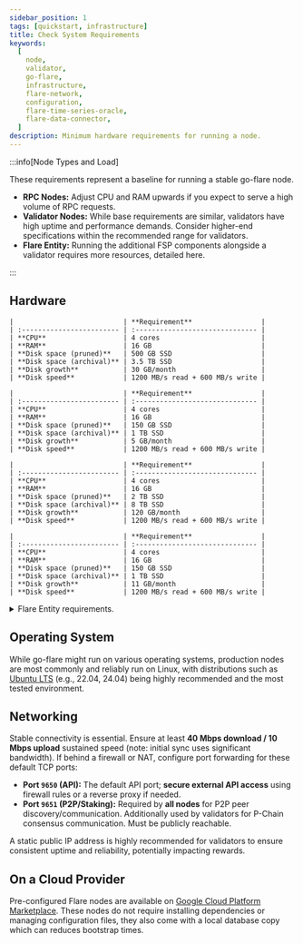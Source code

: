 ```yaml
---
sidebar_position: 1
tags: [quickstart, infrastructure]
title: Check System Requirements
keywords:
  [
    node,
    validator,
    go-flare,
    infrastructure,
    flare-network,
    configuration,
    flare-time-series-oracle,
    flare-data-connector,
  ]
description: Minimum hardware requirements for running a node.
---
```



:::info[Node Types and Load]

These requirements represent a baseline for running a stable go-flare node.

- **RPC Nodes:** Adjust CPU and RAM upwards if you expect to serve a high volume of RPC requests.
- **Validator Nodes:** While base requirements are similar, validators have high uptime and performance demands. Consider higher-end specifications within the recommended range for validators.
- **Flare Entity:** Running the additional FSP components alongside a validator requires more resources, detailed here.

:::

## Hardware

<Tabs groupId="network" block>
  <TabItem value="flare" label="Flare Mainnet" default>

    |                           | **Requirement**                 |
    | :------------------------ | :------------------------------ |
    | **CPU**                   | 4 cores                         |
    | **RAM**                   | 16 GB                           |
    | **Disk space (pruned)**   | 500 GB SSD                      |
    | **Disk space (archival)** | 3.5 TB SSD                      |
    | **Disk growth**           | 30 GB/month                     |
    | **Disk speed**            | 1200 MB/s read + 600 MB/s write |

  </TabItem>
  <TabItem value="coston2" label="Flare Testnet Coston2">

    |                           | **Requirement**                 |
    | :------------------------ | :------------------------------ |
    | **CPU**                   | 4 cores                         |
    | **RAM**                   | 16 GB                           |
    | **Disk space (pruned)**   | 150 GB SSD                      |
    | **Disk space (archival)** | 1 TB SSD                        |
    | **Disk growth**           | 5 GB/month                      |
    | **Disk speed**            | 1200 MB/s read + 600 MB/s write |

  </TabItem>
  <TabItem value="songbird" label="Songbird Canary-Network">

    |                           | **Requirement**                 |
    | :------------------------ | :------------------------------ |
    | **CPU**                   | 4 cores                         |
    | **RAM**                   | 16 GB                           |
    | **Disk space (pruned)**   | 2 TB SSD                        |
    | **Disk space (archival)** | 8 TB SSD                        |
    | **Disk growth**           | 120 GB/month                    |
    | **Disk speed**            | 1200 MB/s read + 600 MB/s write |

  </TabItem>
  <TabItem value="coston" label="Songbird Testnet Coston">

    |                           | **Requirement**                 |
    | :------------------------ | :------------------------------ |
    | **CPU**                   | 4 cores                         |
    | **RAM**                   | 16 GB                           |
    | **Disk space (pruned)**   | 150 GB SSD                      |
    | **Disk space (archival)** | 1 TB SSD                        |
    | **Disk growth**           | 11 GB/month                     |
    | **Disk speed**            | 1200 MB/s read + 600 MB/s write |

  </TabItem>
</Tabs>

<details>

<summary>Flare Entity requirements.</summary>

To deploy all [Flare Entity](/run-node/flare-entity) components on a single HW instance:

<Tabs groupId="network" block>
  <TabItem value="flare" label="Flare Mainnet" default>

    |                           | **Requirement** |
    |:--------------------------|:----------------|
    | **CPU**                   | 16 cores        |
    | **RAM**                   | 64 GB           |
    | **Disk space**            | 4 TB SSD        |

  </TabItem>
  <TabItem value="coston2" label="Flare Testnet Coston2">

    |                           | **Requirement** |
    |:--------------------------|:----------------|
    | **CPU**                   | 8 cores         |
    | **RAM**                   | 16 GB           |
    | **Disk space**            | 100 GB SSD      |

  </TabItem>
  <TabItem value="songbird" label="Songbird Canary-Network">

    |                           | **Requirement**  |
    |:--------------------------|:-----------------|
    | **CPU**                   | 16 cores         |
    | **RAM**                   | 64 GB            |
    | **Disk space**            | 4 TB SSD         |

  </TabItem>
  <TabItem value="coston" label="Songbird Testnet Coston">

    |                           | **Requirement** |
    |:--------------------------|:----------------|
    | **CPU**                   | 8 cores         |
    | **RAM**                   | 16 GB           |
    | **Disk space**            | 100 GB SSD      |

  </TabItem>
</Tabs>

It is possible to split the FSP deployment across multiple instances, but this deviation from the recommended deployment configuration could introduce additional friction when updating.

</details>

## Operating System

While go-flare might run on various operating systems, production nodes are most commonly and reliably run on Linux, with distributions such as [Ubuntu LTS](https://ubuntu.com) (e.g., 22.04, 24.04) being highly recommended and the most tested environment.

## Networking

Stable connectivity is essential. Ensure at least **40 Mbps download / 10 Mbps upload** sustained speed (note: initial sync uses significant bandwidth).
If behind a firewall or NAT, configure port forwarding for these default TCP ports:

- **Port `9650` (API):** The default API port; **secure external API access** using firewall rules or a reverse proxy if needed.
- **Port `9651` (P2P/Staking):** Required by **all nodes** for P2P peer discovery/communication. Additionally used by validators for P-Chain consensus communication. Must be publicly reachable.

A static public IP address is highly recommended for validators to ensure consistent uptime and reliability, potentially impacting rewards.

## On a Cloud Provider

Pre-configured Flare nodes are available on [Google Cloud Platform Marketplace](/run-node/gcp-marketplace-nodes).
These nodes do not require installing dependencies or managing configuration files, they also come with a local database copy which can reduces bootstrap times.
